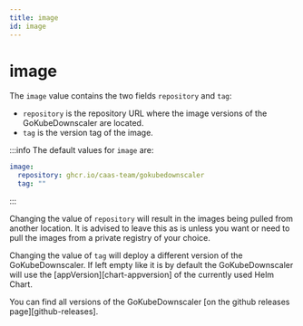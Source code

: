 ```yaml
---
title: image
id: image
---
```


# image

The `image` value contains the two fields `repository` and `tag`:

- `repository` is the repository URL where the image versions of the GoKubeDownscaler are located.
- `tag` is the version tag of the image.

:::info
The default values for `image` are:

```yaml
image:
  repository: ghcr.io/caas-team/gokubedownscaler
  tag: ""
```

:::

Changing the value of `repository` will result in the images being pulled from another location. It is advised to leave this as is unless you want or need to pull the images from a private registry of your choice.

Changing the value of `tag` will deploy a different version of the GoKubeDownscaler. If left empty like it is by default the GoKubeDownscaler will use the [appVersion][chart-appversion] of the currently used Helm Chart.

You can find all versions of the GoKubeDownscaler [on the github releases page][github-releases].
